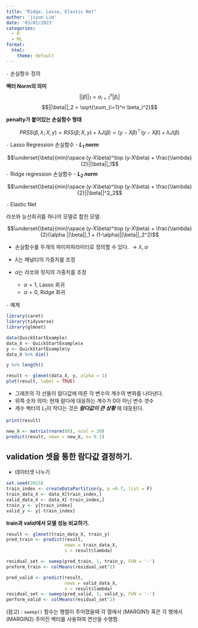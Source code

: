 ```yaml
---
title: "Ridge, Lasso, Elastic Net"
author: 'jiyun Lim'
date: '03/01/2023'
categories: 
  - R
  - ML
format:
  html:
    theme: default
---
```



`-` 손실함수 정의

**벡터 Norm의 의미**
$$||\beta||_1 = \sigma_{i=1}^n|\beta_i|$$
$$||\beta||_2 = \sqrt{\sum_{i=1}^n \beta_i^2}$$

**penalty가 붙어있는 손실함수 형태**


 
$$PRSS(\beta,\lambda;X,y) = RSS(\beta;X,y) + \lambda J(\beta)
=(y-X\beta)^\top (y-X\beta) + \lambda J(\beta)$$

`-` Lasso Regression 손실함수 - ***$L_1$ norm***

$$\underset{\beta}{min}\space (y-X\beta)^\top (y-X\beta) + \frac{\lambda}{2}||\beta||_1$$
`-` Ridge regression 손실함수 - ***$L_2$ norm***

$$\underset{\beta}{min}\space (y-X\beta)^\top (y-X\beta) + \frac{\lambda}{2}||\beta||^2_2$$


`-` Elastic Net

라쏘와 능선회귀를 하나의 모델로 합친 모델.

$$\underset{\beta}{min}\space (y-X\beta)^\top (y-X\beta) + \frac{\lambda}{2}(\alpha ||\beta||_1 + (1-\alpha)||\beta||_2^2)$$

- 손실함수를 두개의 파이퍼파라미터로 정의할 수 있다. $\to \lambda, \alpha$

- $\lambda$는 패널티의 가중치를 조정
- $\alpha$는 라쏘와 릿지의 가중치를 조정
  - $\alpha = 1$, Lasso 회귀
  - $\alpha = 0$, Ridge 회귀
  
  
  
`-` 예제

```r
library(caret)
library(tidyverse)
library(glmnet)
```

```r
data(QuickStartExample)
data_X <- QuickStartExample$x
y <- QuickStartExample$y
data_X %>% dim()
```
  

```r
y %>% length()
```
  
```r
result <- glmnet(data_X, y, alpha = 1) 
plot(result, label = TRUE)
```
  - 그래프의 각 선들이 람다값에 따른 각 변수의 계수의 변화를 나타낸다.
  - 위쪽 숫자 의미: 현재 람다에 대응하는 계수가 0이 아닌 변수 갯수
  - 계수 벡터의 $L_1$이 작다는 것은 ***람다값이 큰 상황*** 에 대응된다.
  
```r
print(result)
```
  
```r
new_X <- matrix(rnorm(60), ncol = 20)
predict(result, newx = new_X, s= 0.1)
```
## validation 셋을 통한 람다값 결정하기.
- 데이터셋 나누기
```r
set.seed(2023)
train_index <- createDataPartition(y, p =0.7, list = F)
train_data_X <- data_X[train_index,]
valid_data_X <- data_X[-train_index,]
train_y <- y[train_index]
valid_y <- y[-train_index]
```

**train과 valid에서 모델 성능 비교하기.**

```r
result <- glmnet(train_data_X, train_y)
pred_train <- predict(result,
                      newx = train_data_X,
                      s = result$lambda)

residual_set <- sweep(pred_train, 1, train_y, FUN = '-')
preform_train <- colMeans(residual_set^2)

pred_valid <- predict(result,
                      newx = valid_data_X,
                      s = result$lambda)
residual_set <- sweep(pred_valid, 1, valid_y, FUN = '-')
perform_valid <- colMeans(residual_set^2)
```

(참고) : `sweep()` 함수는 행렬이 주어졌을때 각 열에서 (MARGIN1) 혹은 각 행에서 (MARGIN2) 주어진 벡터를 사용하여 연산을 수행함.



  
  
  
  
  
  
  
  
  
  
  
  
  
  